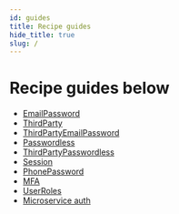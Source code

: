 ```yaml
---
id: guides
title: Recipe guides
hide_title: true
slug: /
---
```


# Recipe guides below

- [EmailPassword](/docs/emailpassword/introduction)
- [ThirdParty](/docs/thirdparty/introduction)
- [ThirdPartyEmailPassword](/docs/thirdpartyemailpassword/introduction)
- [Passwordless](/docs/passwordless/introduction)
- [ThirdPartyPasswordless](/docs/thirdpartypasswordless/introduction)
- [Session](/docs/session/introduction)
- [PhonePassword](/docs/phonepassword/introduction)
- [MFA](/docs/mfa/introduction)
- [UserRoles](/docs/userroles/introduction)
- [Microservice auth](/docs/microservice_auth/introduction)
